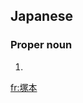 ==Japanese==
{{ja-kanjitab|つか|もと}}

===Proper noun===
{{ja-pos|proper|つかもと}}

# {{surname|lang=ja|sort=つかもと}}

[[fr:塚本]]